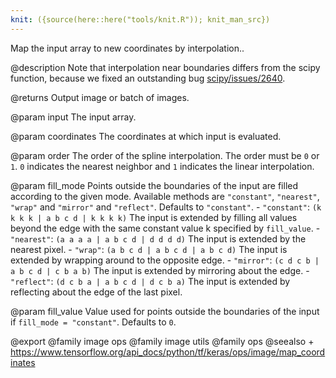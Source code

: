 ```yaml
---
knit: ({source(here::here("tools/knit.R")); knit_man_src})
---
```

Map the input array to new coordinates by interpolation..

@description
Note that interpolation near boundaries differs from the scipy function,
because we fixed an outstanding bug
[scipy/issues/2640](https://github.com/scipy/scipy/issues/2640).

@returns
    Output image or batch of images.

@param input
The input array.

@param coordinates
The coordinates at which input is evaluated.

@param order
The order of the spline interpolation. The order must be `0` or
`1`. `0` indicates the nearest neighbor and `1` indicates the linear
interpolation.

@param fill_mode
Points outside the boundaries of the input are filled
according to the given mode. Available methods are `"constant"`,
`"nearest"`, `"wrap"` and `"mirror"` and `"reflect"`. Defaults to
`"constant"`.
- `"constant"`: `(k k k k | a b c d | k k k k)`
    The input is extended by filling all values beyond
    the edge with the same constant value k specified by
    `fill_value`.
- `"nearest"`: `(a a a a | a b c d | d d d d)`
    The input is extended by the nearest pixel.
- `"wrap"`: `(a b c d | a b c d | a b c d)`
    The input is extended by wrapping around to the opposite edge.
- `"mirror"`: `(c d c b | a b c d | c b a b)`
    The input is extended by mirroring about the edge.
- `"reflect"`: `(d c b a | a b c d | d c b a)`
    The input is extended by reflecting about the edge of the last
    pixel.

@param fill_value
Value used for points outside the boundaries of the input if
`fill_mode = "constant"`. Defaults to `0`.

@export
@family image ops
@family image utils
@family ops
@seealso
+ <https://www.tensorflow.org/api_docs/python/tf/keras/ops/image/map_coordinates>
